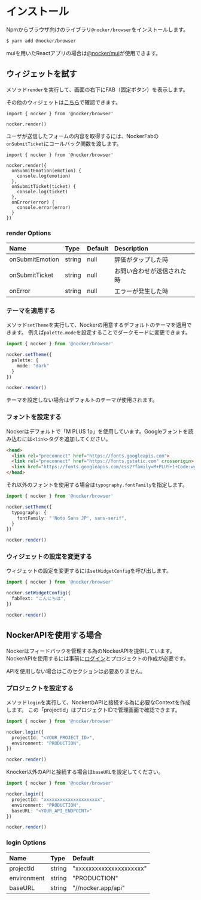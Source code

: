 # インストール

Npmからブラウザ向けのライブラリ`@nocker/browser`をインストールします。

```bash
$ yarn add @nocker/browser
```

muiを用いたReactアプリの場合は[@nocker/mui](/docs/widget/react-mui)が使用できます。

## ウィジェットを試す

メソッド`render`を実行して、画面の右下にFAB（固定ボタン）を表示します。

その他のウィジェットは[こちら](https://mui.storybook.nocker.dev/?path=/story/widget--default)で確認できます。

```tsx
import { nocker } from '@nocker/browser'

nocker.render()
```

ユーザが送信したフォームの内容を取得するには、NockerFabの`onSubmitTicket`にコールバック関数を渡します。

```tsx
import { nocker } from '@nocker/browser'

nocker.render({
  onSubmitEmotion(emotion) {
    console.log(emotion)
  },
  onSubmitTicket(ticket) {
    console.log(ticket)
  },
  onError(error) {
    console.error(error)
  }
})
```

### render Options

Name|Type|Default|Description
:--|:--|:--|:--
onSubmitEmotion|string|null|評価がタップした時
onSubmitTicket|string|null|お問い合わせが送信された時
onError|string|null|エラーが発生した時

### テーマを適用する

メソッド`setTheme`を実行して、Nockerの用意するデフォルトのテーマを適用できます。
例えば`palette.mode`を設定することでダークモードに変更できます。

```ts
import { nocker } from '@nocker/browser'

nocker.setTheme({
  palette: {
    mode: "dark"
  }
})

nocker.render()
```

テーマを設定しない場合はデフォルトのテーマが使用されます。

### フォントを設定する

Nockerはデフォルトで「M PLUS 1p」を使用しています。Googleフォントを読み込むには`<link>`タグを追加してください。

```html
<head>
  <link rel="preconnect" href="https://fonts.googleapis.com">
  <link rel="preconnect" href="https://fonts.gstatic.com" crossorigin>
  <link href="https://fonts.googleapis.com/css2?family=M+PLUS+1+Code:wght@500;700&display=swap" rel="stylesheet">
</head>
```

それ以外のフォントを使用する場合は`typography.fontFamily`を指定します。

```ts
import { nocker } from '@nocker/browser'

nocker.setTheme({
  typography: {
    fontFamily: "'Noto Sans JP', sans-serif",
  }
})

nocker.render()
```

### ウィジェットの設定を変更する

ウィジェットの設定を変更するには`setWidgetConfig`を呼び出します。

```ts
import { nocker } from '@nocker/browser'

nocker.setWidgetConfig({
  fabText: "こんにちは",
})

nocker.render()
```

## NockerAPIを使用する場合

Nockerはフィードバックを管理する為のNockerAPIを提供しています。
NockerAPIを使用するには事前に[ログイン](https://nocker.app)とプロジェクトの作成が必要です。

APIを使用しない場合はこのセクションは必要ありません。

### プロジェクトを設定する

メソッド`login`を実行して、NockerのAPIと接続する為に必要なContextを作成します。
この「projectId」はプロジェクトIDで管理画面で確認できます。

```ts
import { nocker } from '@nocker/browser'

nocker.login({
  projectId: "<YOUR_PROJECT_ID>",
  environment: "PRODUCTION",
})

nocker.render()
```

Knocker以外のAPIと接続する場合は`baseURL`を設定してください。

```ts
import { nocker } from '@nocker/browser'

nocker.login({
  projectId: "xxxxxxxxxxxxxxxxxxxxx",
  environment: "PRODUCTION",
  baseURL: "<YOUR_API_ENDPOINT>"
})

nocker.render()
```

### login Options

Name|Type|Default
:--|:--|:--
projectId|string|"xxxxxxxxxxxxxxxxxxxxx"
environment|string|"PRODUCTION"
baseURL|string|"//nocker.app/api"
